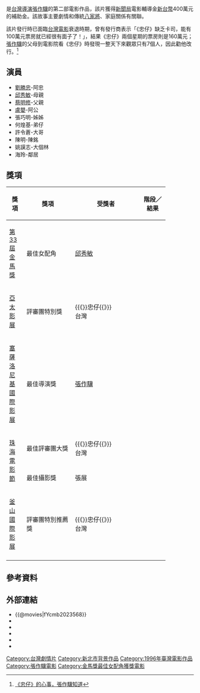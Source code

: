 {{Infobox_Film |
  name           = 忠仔 |
  original_name  = ''{{lang|en|Ah-Chung}}'' |
  image          = |
  starring       = [[劉勝忠|劉勝忠]]<br />[[邱秀敏|邱秀敏]]<br>[[蔡皆得|蔡皆得]]<br>[[盧嬰|盧嬰]]|
  director       = [[張作驥|張作驥]] |
  writer         = [[張作驥|張作驥]] |
  producer       = |
  producer_2     = 張華福|
  剪輯           = 廖慶松|
  攝影           = 張展|
  distributor    = 鴻榮影業公司|
  music          = 張藝|
  released       = {{flagicon|CAN}}[[多倫多國際影展|多倫多國際影展]]：{{film date|1996|9|6}}<br>{{TWN}}：{{start date|1997|1|25}}<ref>[http://www.taiwan-panorama.com/show_issue.php?id=199748604128C.TXT&table=0&h1=藝術文化&h2=電影 台灣光華雜誌- 《忠仔》的心事，張作驥知道]</ref>|
  runtime        = 97分鐘|
  country        = {{台灣電影產地}}|
  language       = [[台語|台語]]<br>[[國語|國語]]|
  budget         = |
  awards         = |
  imdb_id        = tt0115486|
}}
{{engname|《忠仔》|''Ah Chung''}}是[[台灣|台灣]][[導演|導演]][[張作驥|張作驥]]的第二部電影作品，該片獲得[[行政院新聞局|新聞局]]電影輔導金[[新台幣|新台幣]]400萬元的補助金。該故事主要劇情和傳統[[八家將|八家將]]、家庭關係有關聯。

該片發行時已面臨[[台灣電影|台灣電影]]衰退時期，曾有發行商表示「《忠仔》缺乏卡司，能有100萬元票房就已經很有面子了！」，結果《忠仔》兩個星期的票房則是160萬元；[[張作驥|張作驥]]的父母到電影院看《忠仔》時發現一整天下來觀眾只有7個人，因此勸他改行。<ref>[http://www.changfilm.com.tw/phpbb2/viewtopic.php?t=1024 《忠仔》的心事，張作驥知道]{{dead link|date=2018年2月 |bot=InternetArchiveBot |fix-attempted=yes }}</ref>

== 演員 ==
*[[劉勝忠|劉勝忠]]-阿忠 
*[[邱秀敏|邱秀敏]]-母親 
*[[蔡明修|蔡明修]]-父親 
*[[盧嬰|盧嬰]]-阿公 
*張巧明-姊姊 
*何煌基-弟仔 
*許令蒼-大哥 
*陳明-陳銘 
*姚謨志-大個林 
*海玲-鄰居

== 獎項 ==
{| class="wikitable" width="85%"
|-align=center
! width="10%"|獎項
! width="28%"|獎項
! width=<!保留調整空間"25%">|受獎者
! width="15%"|階段／結果
|- align=center
| rowspan="1"|[[第33屆金馬獎|第33屆金馬獎]]
| 最佳女配角
| [[邱秀敏|邱秀敏]]
| {{won}}
|- align=center
| rowspan="1"|[[亞太影展|亞太影展]]
| 評審團特別獎
| {{《}}忠仔{{》}}<br>台灣
| {{won}}
|- align=center
| rowspan="1"|[[塞萨洛尼基国际电影节|塞薩洛尼基國際影展]]
| 最佳導演獎
| [[張作驥|張作驥]]
| {{won}}
|- align=center
| rowspan="2"|[[珠海電影節|珠海電影節]]
| 最佳評審團大獎
| {{《}}忠仔{{》}}<br>台灣
| {{won}}
|- align=center
| 最佳攝影獎
| 張展
| {{won}}
|- align=center
| rowspan="1"|[[釜山國際影展|釜山國際影展]]
| 評審團特別推薦獎
| {{《}}忠仔{{》}}<br>台灣
| {{won}}
|- align=center
|}


== 參考資料 ==
{{reflist}}

== 外部連結 ==
*{{@movies|fYcmb2023568}}
*{{hkmdb title|14310}}
*{{Mtime|37025}}
*{{douban}}
*{{Amg movie|136752}}
*{{imdb title|0115486}}

{{張作驥電影作品}}

[[Category:台灣劇情片|Category:台灣劇情片]]
[[Category:新北市背景作品|Category:新北市背景作品]]
[[Category:1996年臺灣電影作品|Category:1996年臺灣電影作品]]
[[Category:張作驥電影|Category:張作驥電影]]
[[Category:金馬獎最佳女配角獲獎電影|Category:金馬獎最佳女配角獲獎電影]]